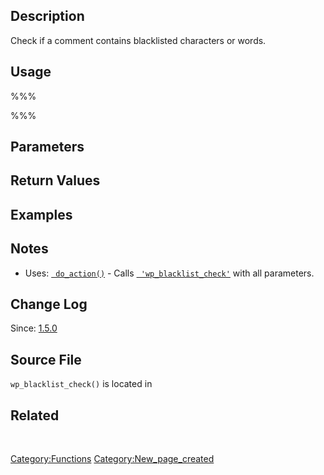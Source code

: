 {{Stub}}
== Description ==

Check if a comment contains blacklisted characters or words.

== Usage ==
%%%<?php wp_blacklist_check($author, $email, $url, $comment, $user_ip, $user_agent); ?>%%%
== Parameters ==

{{Parameter|$author|string|The author of the comment}}
{{Parameter|$email|string|The email address of the comment author}}
{{Parameter|$url|string|The website address of the comment author}}
{{Parameter|$comment|string|The content text of the comment}}
{{Parameter|$user_ip|string|The IP address of the comment author}}
{{Parameter|$user_agent|string|The user agent of the comment author's browser. (or sometimes of the spamming robot)}}

== Return Values ==

{{Return||boolean|True if comment contains blacklisted content, false if comment does not}}

== Examples ==

== Notes ==

* Uses: <tt>[[Function_Reference/do_action | do_action()]]</tt> - Calls <tt>[[Plugin_API/Action_Reference/wp_blacklist_check | 'wp_blacklist_check']]</tt> with all parameters.

== Change Log ==

Since: [[Version 1.5|1.5.0]]

== Source File ==

<tt>wp_blacklist_check()</tt> is located in {{Trac|wp-includes/comment.php}}

== Related ==
&nbsp;

[[Category:Functions]]

[[Category:New_page_created]]